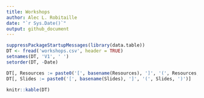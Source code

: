 ```yaml
---
title: Workshops
author: Alec L. Robitaille
date: "`r Sys.Date()`"
output: github_document
---
```


```r
suppressPackageStartupMessages(library(data.table))
DT <- fread('workshops.csv', header = TRUE)
setnames(DT, 'V1', ' ')
setorder(DT, -Date)

DT[, Resources := paste0('[', basename(Resources), ']', '(', Resources, ')')]
DT[, Slides := paste0('[', basename(Slides), ']', '(', Slides, ')')]

knitr::kable(DT)
```

